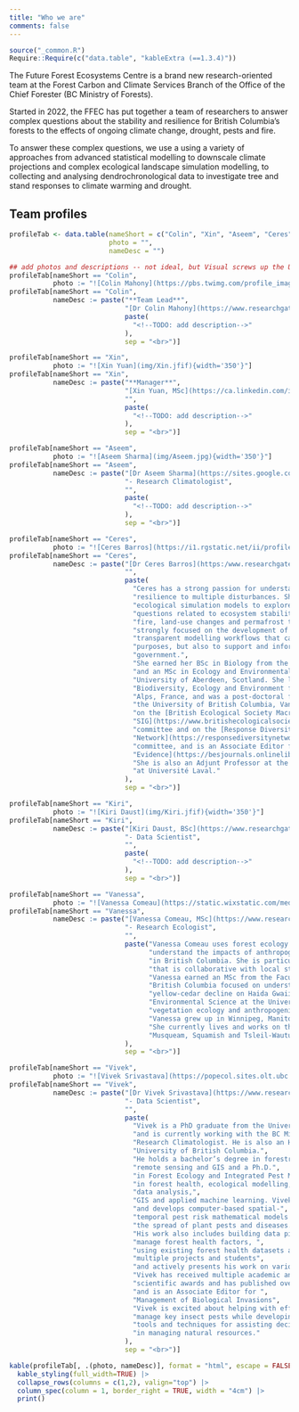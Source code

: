 ```yaml
---
title: "Who we are"
comments: false
---
```


```r
source("_common.R")
Require::Require(c("data.table", "kableExtra (==1.3.4)"))
```

The Future Forest Ecosystems Centre is a brand new research-oriented
team at the Forest Carbon and Climate Services Branch of the Office of
the Chief Forester (BC Ministry of Forests).

Started in 2022, the FFEC has put together a team of researchers to
answer complex questions about the stability and resilience for British
Columbia's forests to the effects of ongoing climate change, drought,
pests and fire.

To answer these complex questions, we use a using a variety of
approaches from advanced statistical modelling to downscale climate
projections and complex ecological landscape simulation modelling, to
collecting and analysing dendrochronological data to investigate tree
and stand responses to climate warming and drought.

## Team profiles

```r
profileTab <- data.table(nameShort = c("Colin", "Xin", "Aseem", "Ceres", "Kiri", "Vanessa", "Vivek"),
                         photo = "",
                         nameDesc = "")

## add photos and descriptions -- not ideal, but Visual screws up the URLs
profileTab[nameShort == "Colin", 
           photo := "![Colin Mahony](https://pbs.twimg.com/profile_images/836625165500870656/wgm1w-hN_400x400.jpg){width='350'}"]
profileTab[nameShort == "Colin", 
           nameDesc := paste("**Team Lead**",
                             "[Dr Colin Mahony](https://www.researchgate.net/profile/Colin-Mahony)",
                             paste(
                               "<!--TODO: add description-->"
                             ),
                             sep = "<br>")]

profileTab[nameShort == "Xin", 
           photo := "![Xin Yuan](img/Xin.jfif){width='350'}"]
profileTab[nameShort == "Xin", 
           nameDesc := paste("**Manager**",
                             "[Xin Yuan, MSc](https://ca.linkedin.com/in/yuanforestry)", 
                             "",
                             paste(
                               "<!--TODO: add description-->"
                             ),
                             sep = "<br>")]

profileTab[nameShort == "Aseem", 
           photo := "![Aseem Sharma](img/Aseem.jpg){width='350'}"]
profileTab[nameShort == "Aseem", 
           nameDesc := paste("[Dr Aseem Sharma](https://sites.google.com/view/aseemrajsharma/home)",
                             "- Research Climatologist", 
                             "",
                             paste(
                               "<!--TODO: add description-->"
                             ),
                             sep = "<br>")]

profileTab[nameShort == "Ceres", 
           photo := "![Ceres Barros](https://i1.rgstatic.net/ii/profile.image/705102948093955-1545121051789_Q512/Ceres-Barros.jpg){width='350'}"]
profileTab[nameShort == "Ceres", 
           nameDesc := paste("[Dr Ceres Barros](https:/www.researchgate.net/profile/Ceres-Barros) - Research Ecologist", 
                             "",
                             paste(
                               "Ceres has a strong passion for understanding and predicting ecosystem",
                               "resilience to multiple disturbances. She has experience using complex",
                               "ecological simulation models to explore fundamental and applied",
                               "questions related to ecosystem stability to climate change, drought,",
                               "fire, land-use changes and permafrost thaw. Her research is also",
                               "strongly focused on the development of integrated, reusable and",
                               "transparent modelling workflows that can be used not only for research",
                               "purposes, but also to support and inform end-users within and beyond",
                               "government.",
                               "She earned her BSc in Biology from the University of Lisbon, Portugal,",
                               "and an MSc in Ecology and Environmental Sustainability from the",
                               "University of Aberdeen, Scotland. She later obtained her PhD in",
                               "Biodiversity, Ecology and Environment from the University of Grenoble",
                               "Alps, France, and was a post-doctoral fellow and research associate at the",
                               "the University of British Columbia, Vancouver, Canada. Ceres is currently",
                               "on the [British Ecological Society Macroecology",                             
                               "SIG](https://www.britishecologicalsociety.org/membership-community/special-interest-groups/macroecology/)",
                               "committee and on the [Response Diversity",
                               "Network](https://responsediversitynetwork.github.io/RDN-website/who-we-are.html)",
                               "committee, and is an Associate Editor for [Ecological Solutions and",
                               "Evidence](https://besjournals.onlinelibrary.wiley.com/journal/26888319).",
                               "She is also an Adjunt Professor at the University of British Columbia and",
                               "at Université Laval."
                             ),
                             sep = "<br>")]

profileTab[nameShort == "Kiri", 
           photo := "![Kiri Daust](img/Kiri.jfif){width='350'}"]
profileTab[nameShort == "Kiri", 
           nameDesc := paste("[Kiri Daust, BSc](https://www.researchgate.net/profile/Kiri-Daust)",
                             "- Data Scientist", 
                             "",
                             paste(
                               "<!--TODO: add description-->"
                             ),
                             sep = "<br>")]

profileTab[nameShort == "Vanessa", 
           photo := "![Vanessa Comeau](https://static.wixstatic.com/media/06cf37_fa60f83b389b42cdb1d56a78cfd94487~mv2.jpg/v1/fill/w_1382,h_1382,al_c,q_85/Vanessa%20Comeau.jpg){width='350'}"]
profileTab[nameShort == "Vanessa", 
           nameDesc := paste("[Vanessa Comeau, MSc](https://www.researchgate.net/profile/Vanessa-Comeau-2)",
                             "- Research Ecologist", 
                             "",
                             paste("Vanessa Comeau uses forest ecology and dendrochronology to better",
                                   "understand the impacts of anthropogenic climate change on forests",
                                   "in British Columbia. She is particularly interested in applied research",
                                   "that is collaborative with local stakeholders and Indigenous Peoples.",
                                   "Vanessa earned an MSc from the Faculty of Forestry at the University of",
                                   "British Columbia focused on understanding the climatic drivers of",
                                   "yellow-cedar decline on Haida Gwaii. She completed a Bachelor of",
                                   "Environmental Science at the University of Manitoba with a focus on",
                                   "vegetation ecology and anthropogenic impacts on prairie ecosystems.",
                                   "Vanessa grew up in Winnipeg, Manitoba and has lived in BC since 2016.",
                                   "She currently lives and works on the unceded ancestral territory of the",
                                   "Musqueam, Squamish and Tsleil-Waututh peoples (Vancouver, BC)."
                             ),
                             sep = "<br>")]

profileTab[nameShort == "Vivek", 
           photo := "![Vivek Srivastava](https://popecol.sites.olt.ubc.ca/files/2022/06/Vivek_Srivastava_square.png){width='350'}"]
profileTab[nameShort == "Vivek", 
           nameDesc := paste("[Dr Vivek Srivastava](https://www.researchgate.net/profile/Vivek-Srivastava-9)",
                             "- Data Scientist", 
                             "",
                             paste(
                               "Vivek is a PhD graduate from the University of British Columbia", 
                               "and is currently working with the BC Ministry of Forests as a Forest Health",
                               "Research Climatologist. He is also an Honorary Research Associate at the",
                               "University of British Columbia.",
                               "He holds a bachelor’s degree in forestry, a master’s degree in", 
                               "remote sensing and GIS and a Ph.D.",
                               "in Forest Ecology and Integrated Pest Management with specialization", 
                               "in forest health, ecological modelling,",
                               "data analysis,", 
                               "GIS and applied machine learning. Vivek studies forest insect pests", 
                               "and develops computer-based spatial-",
                               "temporal pest risk mathematical models to help detect", "and mitigate",
                               "the spread of plant pests and diseases.",
                               "His work also includes building data pipelines to understand, predict, and",
                               "manage forest health factors, ", 
                               "using existing forest health datasets and new technologies. He supervises",
                               "multiple projects and students",
                               "and actively presents his work on various scientific", "platforms. ",
                               "Vivek has received multiple academic and ",
                               "scientific awards and has published over a dozen peer-reviewed papers",
                               "and is an Associate Editor for ",
                               "Management of Biological Invasions",
                               "Vivek is excited about helping with efforts to proactively ",
                               "manage key insect pests while developing",
                               "tools and techniques for assisting decision-making ",
                               "in managing natural resources."
                             ),
                             sep = "<br>")]

kable(profileTab[, .(photo, nameDesc)], format = "html", escape = FALSE, col.names = NULL) |> 
  kable_styling(full_width=TRUE) |>
  collapse_rows(columns = c(1,2), valign="top") |>
  column_spec(column = 1, border_right = TRUE, width = "4cm") |>
  print()

```
